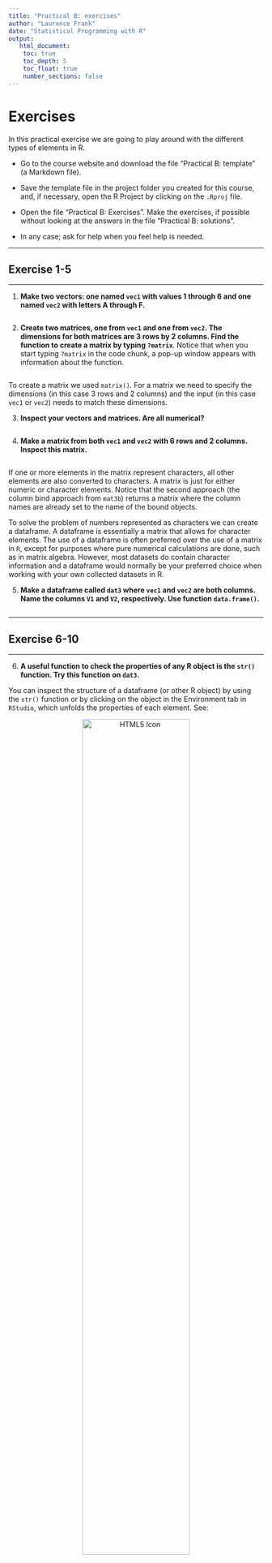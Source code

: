 ```yaml
---
title: "Practical B: exercises"
author: "Laurence Frank"
date: "Statistical Programming with R"
output: 
   html_document:
    toc: true
    toc_depth: 5
    toc_float: true
    number_sections: false
---
```



# Exercises

In this practical exercise we are going to play around with the different types of elements in R.

-   Go to the course website and download the file "Practical B: template" (a Markdown file).

-   Save the template file in the project folder you created for this course, and, if necessary, open the R Project by clicking on the `.Rproj` file.

-   Open the file "Practical B: Exercises". Make the exercises, if possible without looking at the answers in the file "Practical B: solutions".

-   In any case; ask for help when you feel help is needed.

------------------------------------------------------------------------

## Exercise 1-5

------------------------------------------------------------------------

1.  **Make two vectors: one named `vec1` with values 1 through 6 and one named `vec2` with letters A through F.**

```r

```



2.  **Create two matrices, one from `vec1` and one from `vec2`. The dimensions for both matrices are 3 rows by 2 columns. Find the function to create a matrix by typing `?matrix`**. Notice that when you start typing `?matrix` in the code chunk, a pop-up window appears with information about the function.

```r

```

To create a matrix we used `matrix()`. For a matrix we need to specify the dimensions (in this case 3 rows and 2 columns) and the input (in this case `vec1` or `vec2`) needs to match these dimensions.

3.  **Inspect your vectors and matrices. Are all numerical?**

```r

```

4.  **Make a matrix from both `vec1` and `vec2` with 6 rows and 2 columns. Inspect this matrix.**

```r

```

If one or more elements in the matrix represent characters, all other elements are also converted to characters. A matrix is just for either numeric or character elements. Notice that the second approach (the column bind approach from `mat3b`) returns a matrix where the column names are already set to the name of the bound objects.

To solve the problem of numbers represented as characters we can create a dataframe. A dataframe is essentially a matrix that allows for character elements. The use of a dataframe is often preferred over the use of a matrix in `R`, except for purposes where pure numerical calculations are done, such as in matrix algebra. However, most datasets do contain character information and a dataframe would normally be your preferred choice when working with your own collected datasets in R.


5.  **Make a dataframe called `dat3` where `vec1` and `vec2` are both columns. Name the columns `V1` and `V2`, respectively. Use function `data.frame()`.**

```r

```

------------------------------------------------------------------------

## Exercise 6-10

------------------------------------------------------------------------

6. **A useful function to check the properties of any R object is the `str()` function. Try this function on `dat3`.**

You can inspect the structure of a dataframe (or other R object) by using the `str()` function or by clicking on the object in the Environment tab in `RStudio`, which unfolds the properties of each element. See:

<center><img src="figures/Structure_RObjects_Data_tab.png" alt="HTML5 Icon" width="65%"/></center>

Try both ways of inspecting the structure of `dat3`.

```r

```
Inspecting the structure of your data is vital, as you probably have imported your data from some other source. If we, at a later stage, start analyzing our data without the correct measurement level, we may run into problems. One problem that often occurs is that categorical variables (factors in `R`) are not coded as such.

------------------------------------------------------------------------

7.  **Select 1) the third row, 2) the second column and 3) the intersection of these two in the dataframe `dat3` that you have created in Question 4.**

```r

```

The `[3, 2]` index is very useful in 'R'. The first number (before the comma) represents the row and the second number (after the comma) represents the column. For a vector there are no two dimensions and only one dimension can be called. For example, `vec1[3]` would yield `3`. Try it.

Columns can also be called by the `$` sign, but only if a name has been assigned. With dataframes assigning names happens automatically.

8.  **Imagine that the first variable `V1` in our dataframe `dat3` is not coded correctly, but actually represents grouping information about cities. Convert the variable to a factor and add the labels Utrecht, New York, London, Singapore, Rome and Cape Town.**

```r

```

You can verify the changes with `str()` or by inspecting the object `dat3` in the RStudio Environment tab.

9. **Open the workspace `boys.RData`.**

There are two ways to go about opening workspaces that are available on the internet. You either need to download the `boys.RData` file from the course page and put it in the project folder. Then run the below code

```r
load("boys.RData")
```

or double-click the `boys.RData` file on your machine (right-click and `open with RStudio` if it does not open by default in `RStudio`, but in `R`).

Alternatively, you can import workspaces directly from the internet by running and loading the connection

```r
con <- url("https://www.gerkovink.com/fundamentals/data/boys.RData")
load(con)
```

In the above code we store the connection in object `con` and then load the connection with `load(con)`.

10. **Most packages have datasets included. Since we have not learned to load packages yet, you are presented with such a data set in a workspace. Open the `boys` dataset (it is from package `mice`, by the way) by typing `boys` in the console, and subsequently by using the function `View()`.**

The output is not displayed here as the data set is simply too large.

Using `View()` is preferred for inspecting datasets that are large. `View()` opens the dataset in a spreadsheet-like window (conform MS Excel, or SPSS). If you `View()` your own datasets, you can not edit the datasets' contents.

------------------------------------------------------------------------

## Exercise 11-15

------------------------------------------------------------------------

11. **Find out the dimensions of the `boys` data set and inspect the first and final 6 cases in the data set.**

To do it numerically, find out what the dimensions of the boys dataset are.

```r

```

Select the first and last six cases

```r

```

or, more efficiently:

```r
head(boys)
tail(boys)
```

The functions `head()` and `tail()` are very useful functions. For example, from looking at both functions we can observe that the data are very likely sorted based on `age`.


12. **Suppose you want to plot the height versus the weight of the boys.** You would like to have the weight variable (`wgt`) on the x-axis and the height variable (`hgt`) on the y-axis. How can you achieve such a plot? Tip: use the `args()` function.

A. `plot(boys$wgt, boys$hgt)`

B. `plot(boys$hgt, boys$wgt)`

C. `plot(x=boys$wgt, y=boys$hgt)`

D. `plot(y=boys$hgt, x=boys$wgt)`


```r
# look at the arguments structure in the function


```
Make the plot using the correct code.

```r

```
13. **It seems that the `boys` data are sorted based on `age`. Verify this.**

To verify if the data are indeed sorted, we can run the following command to test the complement of that statement. Remember that we can always search the help for functions: e.g. we could have searched here for `?sort` and we would quickly have ended up at function `is.unsorted()` as it tests whether an object is **not sorted**.

```r

```

which returns `FALSE`, indicating that boys' age is indeed sorted (we asked if it was unsorted!). To directly test if it is sorted, we could have used

```r
!is.unsorted(boys$age)
```

which tests if data data are not unsorted. In other words the values `TRUE` and `FALSE` under `is.unsorted()` turn into `FALSE` and `TRUE` under `!is.unsorted()`, respectively.

------------------------------------------------------------------------

14. **Inspect the `boys` dataset with `str()`. Use one or more functions to find distributional summary information (at least information about the minimum, the maximum, the mean and the median) for all of the variables. Give the standard deviation for `age` and `bmi`.** Tip: make use of the help (?) and help search (??) functionality in `R`.

```r

```

Note that `bmi` contains 21 missing values, e.g. by looking at the summary information. Therefor we need to use `na.rm = T` to calculate the standard deviation on the observed cases only.

------------------------------------------------------------------------

15. **Select all boys that are 20 years or older. How many are there?**

The logical operators (TRUE vs FALSE) are a very powerful tool in `R`. For example, we can just select the rows (respondents) in the data that are older than 20 by putting the logical operator within the row index of the dataset:

```r

```

or, alternatively using `subset()`,

```r
boys2.1 <- subset(boys, age >= 20)
nrow(boys2.1)
```

------------------------------------------------------------------------

## Exercise 16-17

------------------------------------------------------------------------

16. **Select all boys that are older than 19, but younger than 19.5. How many are there?**

```r

```

or, alternatively, use subset.

```r

```

------------------------------------------------------------------------

17. **What is the mean age of boys younger than 15 years of age that do not live in region `north`?**

```r

```

or, alternatively,

```r
mean(subset(boys, age < 15 & reg != "north")$age, na.rm=TRUE)
```

The mean age is `r mean(boys$age[boys$age < 15 & boys$reg != "north" ], na.rm = TRUE)` years

------------------------------------------------------------------------

Today we have learned to use `R` at its basics. This offers tremendous flexibility, but may also be inefficient when our aim is some complex analysis, data operation of data manipulation. Doing advanced operations in basic `R` may require lots and lots of code. Tomorrow we will start using packages that allow us to do complicated operations with just a few lines of code.

As you start using `R` in your own research, you will find yourself in need of packages that are not part of the default `R` installation. The beauty of `R` is that its functionality is community-driven. People can add packages to `CRAN` that other people can use and improve. Chances are that a function and/or package has been already developed for the analysis or operation you plan to carry out. If not, you are of course welcome to fill the gap by submitting your own package.

------------------------------------------------------------------------

End of practical

